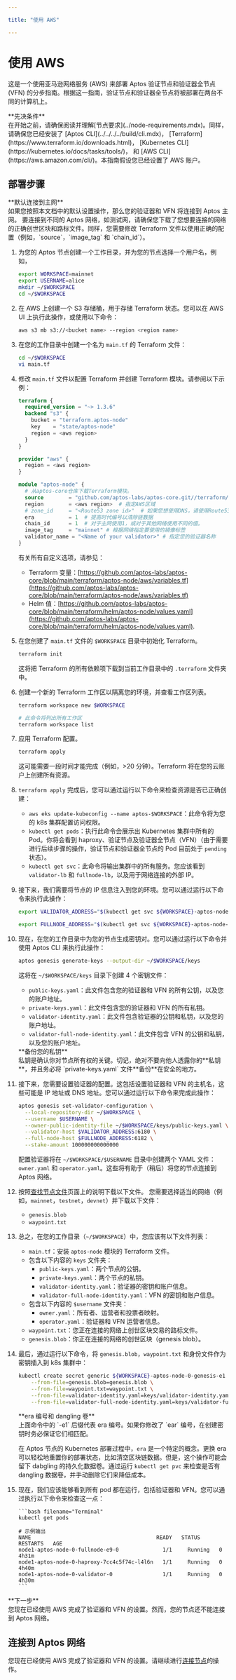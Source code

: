 ```yaml
---

title: "使用 AWS"

---
```



# 使用 AWS

这是一个使用亚马逊网络服务 (AWS) 来部署 Aptos 验证节点和验证器全节点 (VFN) 的分步指南。根据这一指南，验证节点和验证器全节点将被部署在两台不同的计算机上。

<Callout type="warning">
**先决条件**<br />
在开始之前，请确保阅读并理解[节点要求](../node-requirements.mdx)。同样，请确保您已经安装了 [Aptos CLI](../../../../build/cli.mdx)，
[Terraform](https://www.terraform.io/downloads.html)，
[Kubernetes CLI](https://kubernetes.io/docs/tasks/tools/)，
和 [AWS CLI](https://aws.amazon.com/cli/)。本指南假设您已经设置了 AWS 账户。
</Callout>

## 部署步骤

<Callout type="info">
**默认连接到主网**<br />
如果您按照本文档中的默认设置操作，那么您的验证器和 VFN 将连接到 Aptos 主网。
要连接到不同的 Aptos 网络，如测试网，请确保您下载了您想要连接的网络的正确创世区块和路标文件。同样，您需要修改 Terraform 文件以使用正确的配置（例如，`source`，`image_tag` 和 `chain_id`）。
</Callout>

1.  为您的 Aptos 节点创建一个工作目录，并为您的节点选择一个用户名，例如，

    ```bash filename="Terminal"
    export WORKSPACE=mainnet
    export USERNAME=alice
    mkdir ~/$WORKSPACE
    cd ~/$WORKSPACE
    ```

2.  在 AWS 上创建一个 S3 存储桶，用于存储 Terraform 状态。您可以在 AWS UI 上执行此操作，或使用以下命令：

    ```bash filename="Terminal"
    aws s3 mb s3://<bucket name> --region <region name>
    ```

3.  在您的工作目录中创建一个名为 `main.tf` 的 Terraform 文件：

    ```bash filename="Terminal"
    cd ~/$WORKSPACE
    vi main.tf
    ```

4.  修改 `main.tf` 文件以配置 Terraform 并创建 Terraform 模块。请参阅以下示例：

    ```terraform filename="main.tf"
    terraform {
      required_version = "~> 1.3.6"
      backend "s3" {
        bucket = "terraform.aptos-node"
        key    = "state/aptos-node"
        region = <aws region>
      }
    }

    provider "aws" {
      region = <aws region>
    }

    module "aptos-node" {
      # 从aptos-core仓库下载Terraform模块。
      source        = "github.com/aptos-labs/aptos-core.git//terraform/aptos-node/aws?ref=mainnet"
      region        = <aws region>  # 指定AWS区域
      # zone_id     = "<Route53 zone id>"  # 如果您想使用DNS，请使用Route53
      era           = 1  # 提高时代编号以清除链数据
      chain_id      = 1  # 对于主网使用1，或对于其他网络使用不同的值。
      image_tag     = "mainnet" # 根据网络指定要使用的镜像标签
      validator_name = "<Name of your validator>" # 指定您的验证器名称
    }
    ```

    有关所有自定义选项，请参见：

    - Terraform 变量：[https://github.com/aptos-labs/aptos-core/blob/main/terraform/aptos-node/aws/variables.tf](https://github.com/aptos-labs/aptos-core/blob/main/terraform/aptos-node/aws/variables.tf)
    - Helm 值：[https://github.com/aptos-labs/aptos-core/blob/main/terraform/helm/aptos-node/values.yaml](https://github.com/aptos-labs/aptos-core/blob/main/terraform/helm/aptos-node/values.yaml).

5.  在您创建了 `main.tf` 文件的 `$WORKSPACE` 目录中初始化 Terraform。

    ```bash filename="Terminal"
    terraform init
    ```

    这将把 Terraform 的所有依赖项下载到当前工作目录中的 `.terraform` 文件夹中。

6.  创建一个新的 Terraform 工作区以隔离您的环境，并查看工作区列表。

    ```bash filename="Terminal"
    terraform workspace new $WORKSPACE

    # 此命令将列出所有工作区
    terraform workspace list
    ```

7.  应用 Terraform 配置。

    ```bash filename="Terminal"
    terraform apply
    ```

    这可能需要一段时间才能完成（例如，>20 分钟）。Terraform 将在您的云账户上创建所有资源。

8.  `terraform apply` 完成后，您可以通过运行以下命令来检查资源是否已正确创建：

    - `aws eks update-kubeconfig --name aptos-$WORKSPACE`：此命令将为您的 k8s 集群配置访问权限。
    - `kubectl get pods`：执行此命令会展示出 Kubernetes 集群中所有的 Pod。你将会看到 haproxy、验证节点及验证器全节点（VFN）（由于需要进行后续步骤的操作，验证节点和验证器全节点的 Pod 目前处于 `pending` 状态）。
    - `kubectl get svc`：此命令将输出集群中的所有服务。您应该看到 `validator-lb` 和 `fullnode-lb`，以及用于网络连接的外部 IP。

9.  接下来，我们需要将节点的 IP 信息注入到您的环境。您可以通过运行以下命令来执行此操作：

    ```bash filename="Terminal"
    export VALIDATOR_ADDRESS="$(kubectl get svc ${WORKSPACE}-aptos-node-0-validator-lb --output jsonpath='{.status.loadBalancer.ingress[0].hostname}')"

    export FULLNODE_ADDRESS="$(kubectl get svc ${WORKSPACE}-aptos-node-0-fullnode-lb --output jsonpath='{.status.loadBalancer.ingress[0].hostname}')"
    ```

10. 现在，在您的工作目录中为您的节点生成密钥对。您可以通过运行以下命令并使用 Aptos CLI 来执行此操作：

    ```bash filename="Terminal"
    aptos genesis generate-keys --output-dir ~/$WORKSPACE/keys
    ```

    这将在 `~/$WORKSPACE/keys` 目录下创建 4 个密钥文件：

    - `public-keys.yaml`：此文件包含您的验证器和 VFN 的所有公钥，以及您的账户地址。
    - `private-keys.yaml`：此文件包含您的验证器和 VFN 的所有私钥。
    - `validator-identity.yaml`：此文件包含验证器的公钥和私钥，以及您的账户地址。
    - `validator-full-node-identity.yaml`：此文件包含 VFN 的公钥和私钥，以及您的账户地址。

    <Callout type="warning">
    **备份您的私钥**<br />
    私钥是确认你对节点所有权的关键。切记，绝对不要向他人透露你的**私钥**，并且务必将 `private-keys.yaml` 文件**备份**在安全的地方。
    </Callout>

11. 接下来，您需要设置验证器的配置。这包括设置验证器和 VFN 的主机名，这些可能是 IP 地址或 DNS 地址。您可以通过运行以下命令来完成此操作：

    ```bash filename="Terminal"
    aptos genesis set-validator-configuration \
      --local-repository-dir ~/$WORKSPACE \
      --username $USERNAME \
      --owner-public-identity-file ~/$WORKSPACE/keys/public-keys.yaml \
      --validator-host $VALIDATOR_ADDRESS:6180 \
      --full-node-host $FULLNODE_ADDRESS:6182 \
      --stake-amount 100000000000000
    ```

    配置验证器将在 `~/$WORKSPACE/$USERNAME` 目录中创建两个 YAML 文件：`owner.yaml` 和 `operator.yaml`。这些将有助于（稍后）将您的节点连接到 Aptos 网络。

12. 按照[查找节点文件](../../configure/node-files-all-networks.mdx)页面上的说明下载以下文件。
    您需要选择适当的网络（例如，`mainnet`，`testnet`，`devnet`）并下载以下文件：

    - `genesis.blob`
    - `waypoint.txt`

13. 总之，在您的工作目录（`~/$WORKSPACE`）中，您应该有以下文件列表：

    - `main.tf`：安装 `aptos-node` 模块的 Terraform 文件。
    - 包含以下内容的 `keys` 文件夹：
      - `public-keys.yaml`：两个节点的公钥。
      - `private-keys.yaml`：两个节点的私钥。
      - `validator-identity.yaml`：验证器的密钥和账户信息。
      - `validator-full-node-identity.yaml`：VFN 的密钥和账户信息。
    - 包含以下内容的 `$username` 文件夹：
      - `owner.yaml`：所有者、运营者和投票者映射。
      - `operator.yaml`：验证器和 VFN 运营者信息。
    - `waypoint.txt`：您正在连接的网络上创世区块交易的路标文件。
    - `genesis.blob`：你正在连接的网络的创世区块（genesis blob）。

14. 最后，通过运行以下命令，将 `genesis.blob`，`waypoint.txt` 和身份文件作为密钥插入到 k8s 集群中：

    ```bash filename="Terminal"
    kubectl create secret generic ${WORKSPACE}-aptos-node-0-genesis-e1 \
        --from-file=genesis.blob=genesis.blob \
        --from-file=waypoint.txt=waypoint.txt \
        --from-file=validator-identity.yaml=keys/validator-identity.yaml \
        --from-file=validator-full-node-identity.yaml=keys/validator-full-node-identity.yaml
    ```

    <Callout type="warning">
    **era 编号和 dangling 卷**<br />
    上面命令中的 `-e1` 后缀代表 era 编号。如果你修改了 `ear` 编号，在创建密钥时务必保证它们相匹配。

    在 Aptos 节点的 Kubernetes 部署过程中，`era` 是一个特定的概念。更换 era 可以轻松地重置你的部署状态，比如清空区块链数据。但是，这个操作可能会留下 dabgling 的持久化数据卷。通过运行 `kubectl get pvc` 来检查是否有 dangling 数据卷，并手动删除它们来降低成本。
    </Callout>

15. 现在，我们应该能够看到所有 pod 都在运行，包括验证器和 VFN。您可以通过执行以下命令来检查这一点：

        ```bash filename="Terminal"
        kubectl get pods

        # 示例输出
        NAME                                        READY   STATUS    RESTARTS   AGE
        node1-aptos-node-0-fullnode-e9-0              1/1     Running   0          4h31m
        node1-aptos-node-0-haproxy-7cc4c5f74c-l4l6n   1/1     Running   0          4h40m
        node1-aptos-node-0-validator-0                1/1     Running   0          4h30m
        ```

<Callout type="warning">
**下一步**<br />
您现在已经使用 AWS 完成了验证器和 VFN 的设置。然而，您的节点还不能连接到 Aptos 网络。
</Callout>

## 连接到 Aptos 网络

您现在已经使用 AWS 完成了验证器和 VFN 的设置。请继续进行[连接节点](../connect-nodes.mdx)的操作。
